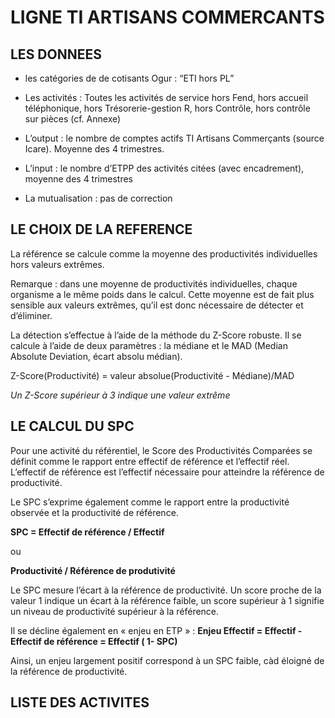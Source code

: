 # LIGNE TI ARTISANS COMMERCANTS

## LES DONNEES

- les catégories de de cotisants Ogur : "ETI hors PL"

- Les activités :
Toutes les activités de service hors Fend, hors accueil téléphonique, hors Trésorerie-gestion R, hors Contrôle, hors contrôle sur pièces (cf. Annexe)

- L'output : le nombre de comptes actifs TI Artisans Commerçants (source Icare). Moyenne des 4 trimestres.

- L'input : le nombre d'ETPP des activités citées (avec encadrement), moyenne des 4 trimestres 

- La mutualisation : pas de correction

## LE CHOIX DE LA REFERENCE

La référence se calcule comme la moyenne des productivités individuelles hors valeurs extrêmes.

Remarque : dans une moyenne de productivités individuelles, chaque organisme a le même poids dans le calcul. Cette moyenne est de fait plus sensible aux valeurs extrêmes, qu'il est donc nécessaire de détecter et d'éliminer. 

La détection s'effectue à l'aide de la méthode du Z-Score robuste.
Il se calcule à l'aide de deux paramètres : la médiane et le MAD (Median Absolute Deviation, écart absolu médian).

Z-Score(Productivité) = valeur absolue(Productivité - Médiane)/MAD

*Un Z-Score supérieur à 3 indique une valeur extrême*


## LE CALCUL DU SPC

Pour une activité du référentiel, le Score des Productivités Comparées se définit comme le rapport entre effectif de référence et l'effectif réel. L'effectif de référence est l'effectif nécessaire pour atteindre la référence de productivité.

Le SPC s'exprime également comme le rapport entre la productivité observée et la productivité de référence.

**SPC = Effectif de référence / Effectif** 

ou 

**Productivité / Référence de produtivité**


Le SPC mesure l'écart à la référence de productivité. Un score proche de la valeur  1 indique un écart à la référence faible, un score supérieur à 1 signifie un niveau de productivité supérieur à la référence. 

Il se décline également en « enjeu en ETP »  : 
**Enjeu Effectif = Effectif - Effectif de référence = Effectif ( 1- SPC)**

Ainsi, un enjeu largement positif correspond à un SPC faible, càd éloigné de la référence de productivité. 

## LISTE DES ACTIVITES
